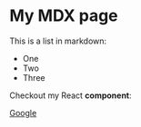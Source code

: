 

# My MDX page

This is a list in markdown:

- One
- Two
- Three

Checkout my React **component**:

[Google](https://google.com)

